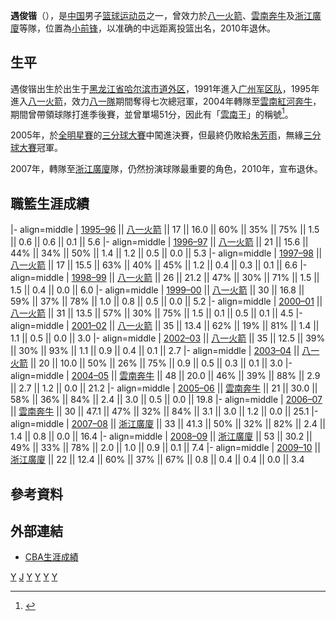 {{篮球运动员
| name = 遇俊锴
| position = [[小前锋|小前锋]]
| nickname = 
| height = 193公分
| weight = 68公斤
| team = 
| nationality = {{PRC}}
| birth_date = {{Birth date and age|1976|5|1}}
| birth_place = {{CHN}}[[黑龙江省|黑龙江省]][[哈尔滨市|哈尔滨市]][[道外区|道外区]]
| career_start = 1995年
| career_end = 2010年
| team1 = [[八一火箭|八一火箭]]
| years1 =1995–2004
| team2 =[[云南奔牛|云南奔牛]]
| years2 =2004–2007
| team3 =[[浙江猛狮|浙江廣廈]]
| years3 =2007–2010
| highlights =
*[[CBA|CBA]]常规赛三分王：2005、2007
}}

'''遇俊锴'''（{{bd|1976年|5月1日|catIdx=Yu Jun Kai}}），是[[中華人民共和國|中国]]男子[[篮球|篮球]][[运动员|运动员]]之一，曾效力於[[八一火箭|八一火箭]]、[[雲南奔牛|雲南奔牛]]及[[浙江猛狮|浙江廣廈]]等隊，位置為[[小前锋|小前锋]]，以准确的中远距离投篮出名，2010年退休。

==生平==
遇俊锴出生於出生于[[黑龙江省|黑龙江省]][[哈尔滨市|哈尔滨市]][[道外区|道外区]]，1991年進入[[广州军区队|广州军区队]]，1995年進入[[八一火箭|八一火箭]]，效力[[八一隊|八一隊]]期間奪得七次總冠軍，2004年轉隊至[[雲南紅河奔牛|雲南紅河奔牛]]，期間曾帶領球隊打進季後賽，並曾單場51分，因此有「[[雲南|雲南]]王」的稱號<ref>{{Cite news|title=八一走出的“云南王” 十年青春给板凳他如何翻身|url=http://sports.sina.com.cn/cba/2013-06-06/10366607414.shtml|date=2013-06-06|publisher=[[新浪网|新浪网]]|language=zh-hans}}</ref>。

2005年，於[[全明星賽|全明星賽]]的[[三分球大賽|三分球大賽]]中闖進決賽，但最終仍敗給[[朱芳雨|朱芳雨]]，無緣[[三分球大賽|三分球大賽]]冠軍。

2007年，轉隊至[[浙江猛狮|浙江廣廈]]隊，仍然扮演球隊最重要的角色，2010年，宣布退休。

==職籃生涯成績==
{{Basketball player statistics legend}}

{{Basketball player statistics start|no-league=yes|2P=yes}}
|- align=middle
| [[1995-96年中國男子籃球職業聯賽|1995–96]] || [[八一火箭|八一火箭]] || 17 || 16.0 || 60% || 35% || 75% || 1.5 || 0.6 || 0.6 || 0.1 || 5.6
|- align=middle
| [[1996-97年中國男子籃球職業聯賽|1996–97]] || [[八一火箭|八一火箭]] || 21 || 15.6 || 44% || 34% || 50% || 1.4 || 1.2 || 0.5 || 0.0 || 5.3
|- align=middle
| [[1997-98年中國男子籃球職業聯賽|1997–98]] || [[八一火箭|八一火箭]] || 17 || 15.5 || 63% || 40% || 45% || 1.2 || 0.4 || 0.3 || 0.1 || 6.6
|- align=middle
| [[1998-99年中國男子籃球職業聯賽|1998–99]] || [[八一火箭|八一火箭]] || 26 || 21.2 || 47% || 30% || 71% || 1.5 || 1.5 || 0.4 || 0.0 || 6.0
|- align=middle
| [[1999-00年中國男子籃球職業聯賽|1999–00]] || [[八一火箭|八一火箭]] || 30 || 16.8 || 59% || 37% || 78% || 1.0 || 0.8 || 0.5 || 0.0 || 5.2
|- align=middle
| [[2000-01年中國男子籃球職業聯賽|2000–01]] || [[八一火箭|八一火箭]] || 31 || 13.5 || 57% || 30% || 75% || 1.5 || 0.1 || 0.5 || 0.1 || 4.5
|- align=middle
| [[2001-02年中國男子籃球職業聯賽|2001–02]] || [[八一火箭|八一火箭]] || 35 || 13.4 || 62% || 19% || 81% || 1.4 || 1.1 || 0.5 || 0.0 || 3.0
|- align=middle
| [[2002-03年中國男子籃球職業聯賽|2002–03]] || [[八一火箭|八一火箭]] || 35 || 12.5 || 39% || 30% || 93% || 1.1 || 0.9 || 0.4 || 0.1 || 2.7
|- align=middle
| [[2003-04年中國男子籃球職業聯賽|2003–04]] || [[八一火箭|八一火箭]] || 20 || 10.0 || 50% || 26% || 75% || 0.9 || 0.5 || 0.3 || 0.1 || 3.0
|- align=middle
| [[2004-05年中國男子籃球職業聯賽|2004–05]] || [[雲南奔牛|雲南奔牛]] || 48 || 20.0 || 46% || 39% || 88% || 2.9 || 2.7 || 1.2 || 0.0 || 21.2
|- align=middle
| [[2005-06年中國男子籃球職業聯賽|2005–06]] || [[雲南奔牛|雲南奔牛]] || 21 || 30.0 || 58% || 36% || 84% || 2.4 || 3.0 || 0.5 || 0.0 || 19.8
|- align=middle
| [[2006-07年中國男子籃球職業聯賽|2006–07]] || [[雲南奔牛|雲南奔牛]] || 30 || 47.1 || 47% || 32% || 84% || 3.1 || 3.0 || 1.2 || 0.0 || 25.1
|- align=middle
| [[2007-08年中國男子籃球職業聯賽|2007–08]] || [[浙江猛狮|浙江廣廈]] || 33 || 41.3 || 50% || 32% || 82% || 2.4 || 1.4 || 0.8 || 0.0 || 16.4
|- align=middle
| [[2008-09年中國男子籃球職業聯賽|2008–09]] || [[浙江猛狮|浙江廣廈]] || 53 || 30.2 || 49% || 33% || 78% || 2.0 || 1.0 || 0.9 || 0.1 || 7.4
|- align=middle
| [[2009-10年中國男子籃球職業聯賽|2009–10]] || [[浙江猛狮|浙江廣廈]] || 22 || 12.4 || 60% || 37% || 67% || 0.8 || 0.4 || 0.4 || 0.0 || 3.4
{{s-end}}

==參考資料==
{{reflist}}

==外部連結==
* [http://cba.sports.sina.com.cn/cba/player/show/79/ CBA生涯成績]

{{Navboxes|title=遇俊锴在职业联赛的夺冠情况|list1=
{{1995-96赛季CBA总冠军|2}}
{{1996-97赛季CBA总冠军|2}}
{{1997-98赛季CBA总冠军|2}}
{{1998-99赛季CBA总冠军|1}}
{{1999-2000赛季CBA总冠军|1}}
{{2000-01赛季CBA总冠军|1}}
{{2002-03赛季CBA总冠军|1}}
}}

[[Category:中国男子篮球运动员|Y]]
[[Category:遇姓|J]]
[[Category:哈尔滨人|Y]]
[[Category:八一火箭队球员|Y]]
[[Category:云南奔牛队球员|Y]]
[[Category:浙江猛狮队球员|Y]]